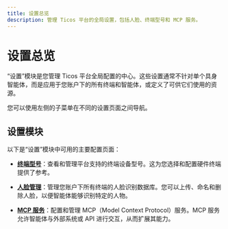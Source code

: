 ```yaml
---
title: 设置总览
description: 管理 Ticos 平台的全局设置，包括人脸、终端型号和 MCP 服务。
---
```


# 设置总览

“设置”模块是您管理 Ticos 平台全局配置的中心。这些设置通常不针对单个具身智能体，而是应用于您账户下的所有终端和智能体，或定义了可供它们使用的资源。

您可以使用左侧的子菜单在不同的设置页面之间导航。

## 设置模块

以下是“设置”模块中可用的主要配置页面：

-   **[终端型号](./terminal-models.mdx)**：查看和管理平台支持的终端设备型号。这为您选择和配置硬件终端提供了参考。

-   **[人脸管理](./faces.mdx)**：管理您账户下所有终端的人脸识别数据库。您可以上传、命名和删除人脸，以便智能体能够识别特定的人物。

-   **[MCP 服务](./mcp-servers.mdx)**：配置和管理 MCP（Model Context Protocol）服务。MCP 服务允许智能体与外部系统或 API 进行交互，从而扩展其能力。
